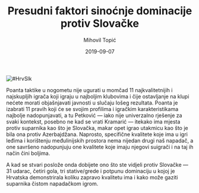 ﻿---
title: Presudni faktori sinoćnje dominacije protiv Slovačke
date: 2019-09-07
slug: hrvatska-slovacka
author: Mihovil Topić
published: true
description: Kvaliteta igre je naprosto određena količinom kontrole koju imate na utakmici, a tu je važno tko je s druge strane
color: #007BFF
---
![#HrvSlk](./hrvatska-slovacka.jpg)

Poanta taktike u nogometu nije ugurati u momčad  11 najkvalitetnijih i najskupljih igrača koji igraju u najboljim klubovima i čije ostavljanje na klupi nećete morati objašnjavati javnosti u slučaju lošeg rezultata. Poanta je izabrati 11 pravih koji će se svojim profilima i igračkim karakteristikama najbolje nadopunjavati, a tu Petković — iako nije univerzalno rješenje za svaki kontekst, posebno ne kad se vrati Kramarić — itekako ima mjesta protiv suparnika kao što je Slovačka, makar opet igrao utakmicu kao što je bila ona protiv Azerbajdžana. Naprosto, specifične kvalitete koje ima u igri leđima i korištenju međulinijskih prostora nema nijedan drugi naš napadač, a one savršeno nadopunjuju one kvalitete koje imaju njegovi suigrači i na taj ih način čini boljima.

A kad se stvari poslože onda dobijete ono što ste vidjeli protiv Slovačke — 31 udarac, četiri gola, tri stative/grede i potpunu dominaciju u kojoj je Hrvatska demonstrirala koliku zapravo kvalitetu ima i kako može gaziti suparnika čistom napadačkom igrom.


